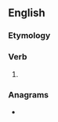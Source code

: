 ==English==

===Etymology===
{{suffix|en|stick|eth}}

===Verb===
{{head|en|verb form}}

# {{en-archaic third-person singular of|stick}}

===Anagrams===
* {{anagrams|en|thickest|thickets|thickset}}